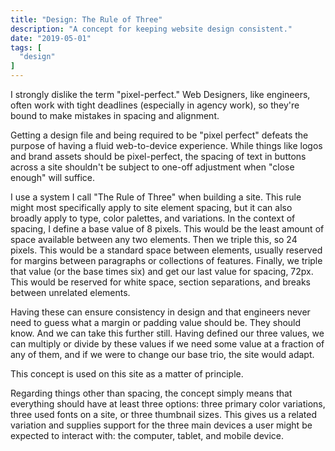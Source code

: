 ```yaml
---
title: "Design: The Rule of Three"
description: "A concept for keeping website design consistent."
date: "2019-05-01"
tags: [
  "design"
]
---
```


I strongly dislike the term "pixel-perfect." Web Designers, like engineers, often work with tight deadlines (especially in agency work), so they're bound to make mistakes in spacing and alignment.

Getting a design file and being required to be "pixel perfect" defeats the purpose of having a fluid web-to-device experience. While things like logos and brand assets should be pixel-perfect, the spacing of text in buttons across a site shouldn't be subject to one-off adjustment when "close enough" will suffice.

I use a system I call "The Rule of Three" when building a site. This rule might most specifically apply to site element spacing, but it can also broadly apply to type, color palettes, and variations. In the context of spacing, I define a base value of 8 pixels. This would be the least amount of space available between any two elements. Then we triple this, so 24 pixels. This would be a standard space between elements, usually reserved for margins between paragraphs or collections of features. Finally, we triple that value (or the base times six) and get our last value for spacing, 72px. This would be reserved for white space, section separations, and breaks between unrelated elements.

Having these can ensure consistency in design and that engineers never need to guess what a margin or padding value should be. They should know. And we can take this further still. Having defined our three values, we can multiply or divide by these values if we need some value at a fraction of any of them, and if we were to change our base trio, the site would adapt.

This concept is used on this site as a matter of principle.

Regarding things other than spacing, the concept simply means that everything should have at least three options: three primary color variations, three used fonts on a site, or three thumbnail sizes. This gives us a related variation and supplies support for the three main devices a user might be expected to interact with: the computer, tablet, and mobile device.
